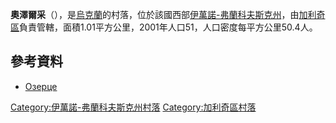 {{coord|49|4|38|N|24|58|7|E|scale:30000|display=title}}

'''奧澤爾采'''（{{lang-uk|Озерце}}），是[[烏克蘭|烏克蘭]]的村落，位於該國西部[[伊萬諾-弗蘭科夫斯克州|伊萬諾-弗蘭科夫斯克州]]，由[[加利奇區_(烏克蘭)|加利奇區]]負責管轄，面積1.01平方公里，2001年人口51，人口密度每平方公里50.4人。

==參考資料==
* [http://www.naturalist.if.ua/?p=1935 Озерце] {{Wayback|url=http://www.naturalist.if.ua/?p=1935 |date=20201226171224 }}

{{DEFAULTSORT:Озерце}}
[[Category:伊萬諾-弗蘭科夫斯克州村落|Category:伊萬諾-弗蘭科夫斯克州村落]]
[[Category:加利奇區村落|Category:加利奇區村落]]


{{IvanoFrankivsk-geo-stub}}